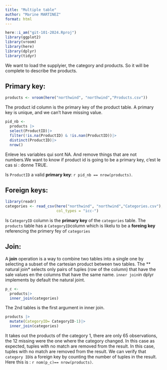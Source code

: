 ```yaml
---
title: "Multiple table"
author: "Marine MARTINEZ"
format: html
---
```


```r
here::i_am("git-101-2024.Rproj")
library(ggplot2)
library(vroom)
library(here)
library(dplyr)
library(tidyr)
```

We want to load the supplyier, the category and products. So it will be complete to describe the products. 

## Primary key: 
```r
products <- vroom(here("northwind", "northwind","Products.csv"))
```
The product id column is the primary key of the product table. A primary key is unique, and we can't have missing value. 
```r
pid_nb <-
  products |>
  select(ProductID)|>
  filter(!is.na(ProductID) & !is.nan(ProductID))|>
  distinct(ProductID)|>
  nrow()
```
Enleve les variables qui sont NA. And remove things that are not numbers.We want to know if product id is going to be a primary key, c'est le cas si  : donne TRUE.

Is `ProductID` a valid **primary key**: `r pid_nb == nrow(products)`. 

## Foreign keys: 
```r
library(readr)
categories <- read_csv(here("northwind", "northwind","Categories.csv"),
                       col_types = "icc-")
```

Is `CategoryID` column is the  **primary key** of the `categories` table. The `products` table has a `CategoryID`column which is likelu to be a **foreing key** referencing the primery fey of `categories`

## Join:
A **join** operation is a way to combine two tables into a single one by selecting a subset of the cartesian product between two tables. 
The ** natural join* selects only pairs of tuples (row of the column) that have the sale values en the columns that have the same name. `inner join`in dplyr implements by default the natural joint. 

```r
p_c <-
  products|>
  inner_join(categories)
```
The 2nd tables is the first argument in inner join.

```r
products |>
  mutate(CategoryID= CategoryID-1)|>
  inner_join(categories)
```
It takes out the products of the category 1, there are only 65 observations, the 12 missing were the one where the category changed. In this case as expected, tuples with no match are removed from the result. In this case, tuples with no match are removed from the result. 
We can verify that `category ID`is a foreign key by counting the number of tuples in the result. Here this is : `r nom(p_c)== nrow(products)`. 






